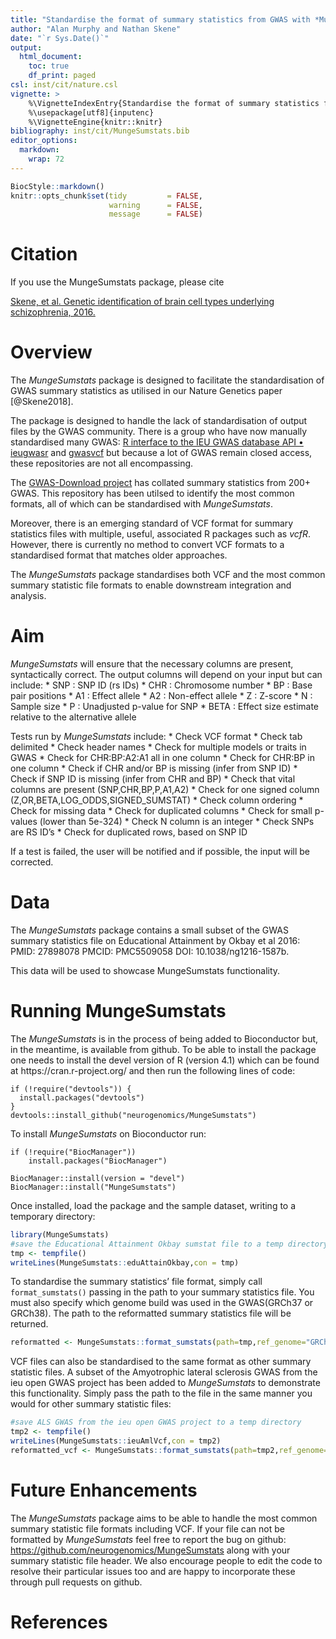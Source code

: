 ```yaml
---
title: "Standardise the format of summary statistics from GWAS with *MungeSumstats*"
author: "Alan Murphy and Nathan Skene"
date: "`r Sys.Date()`"
output:
  html_document:
    toc: true
    df_print: paged
csl: inst/cit/nature.csl
vignette: >
    %\VignetteIndexEntry{Standardise the format of summary statistics from GWAS with MungeSumstats} 
    %\usepackage[utf8]{inputenc}
    %\VignetteEngine{knitr::knitr} 
bibliography: inst/cit/MungeSumstats.bib
editor_options: 
  markdown: 
    wrap: 72
---
```


```r
BiocStyle::markdown()
knitr::opts_chunk$set(tidy         = FALSE,
                      warning      = FALSE,
                      message      = FALSE)

```

# Citation

If you use the MungeSumstats package, please cite

[Skene, et al. Genetic identification of brain cell types underlying
schizophrenia, 2016.](https://www.nature.com/articles/s41588-018-0129-5)

# Overview

The *MungeSumstats* package is designed to facilitate the
standardisation of GWAS summary statistics as utilised in our Nature
Genetics paper [@Skene2018].

The package is designed to handle the lack of standardisation of output
files by the GWAS community. There is a group who have now manually
standardised many GWAS: [R interface to the IEU GWAS database API •
ieugwasr](https://mrcieu.github.io/ieugwasr/) and
[gwasvcf](https://github.com/MRCIEU/gwasvcf) but because a lot of GWAS
remain closed access, these repositories are not all encompassing.

The [GWAS-Download
project](https://github.com/mikegloudemans/gwas-download) has collated
summary statistics from 200+ GWAS. This repository has been utilsed to
identify the most common formats, all of which can be standardised with
*MungeSumstats*.

Moreover, there is an emerging standard of VCF format for summary
statistics files with multiple, useful, associated R packages such as
*vcfR*. However, there is currently no method to convert VCF formats to
a standardised format that matches older approaches.

The *MungeSumstats* package standardises both VCF and the most common
summary statistic file formats to enable downstream integration and
analysis.

# Aim

*MungeSumstats* will ensure that the necessary columns are present,
syntactically correct. The output columns will depend on your input but can 
include: 
  * SNP : SNP ID (rs IDs) 
  * CHR : Chromosome number 
  * BP : Base pair positions
  * A1 : Effect allele 
  * A2 : Non-effect allele
  * Z : Z-score
  * N : Sample size
  * P : Unadjusted p-value for SNP
  * BETA : Effect size estimate relative to the alternative allele 

Tests run by *MungeSumstats* include:
  * Check VCF format
  * Check tab delimited
  * Check header names
  * Check for multiple models or traits in GWAS
  * Check for CHR:BP:A2:A1 all in one column
  * Check for CHR:BP in one column
  * Check if CHR and/or BP is missing (infer from SNP ID)
  * Check if SNP ID is missing (infer from CHR and BP)
  * Check that vital columns are present (SNP,CHR,BP,P,A1,A2)
  * Check for one signed column (Z,OR,BETA,LOG_ODDS,SIGNED_SUMSTAT)
  * Check column ordering
  * Check for missing data
  * Check for duplicated columns
  * Check for small p-values (lower than  5e-324)
  * Check N column is an integer
  * Check SNPs are RS ID's
  * Check for duplicated rows, based on SNP ID

If a test is failed, the user will be notified and if possible, the input will 
be corrected.

# Data

The *MungeSumstats* package contains a small subset of the GWAS summary
statistics file on Educational Attainment by Okbay et al 2016: PMID:
27898078 PMCID: PMC5509058 DOI: 10.1038/ng1216-1587b.

This data will be used to showcase MungeSumstats functionality.

# Running MungeSumstats

The *MungeSumstats* is in the process of being added to Bioconductor but, in the meantime, is available from github. 
To be able to install the package one needs to install the devel version of R (version 4.1) which can be found at https://cran.r-project.org/ and then run the following lines of code:

```
if (!require("devtools")) {
  install.packages("devtools")
}
devtools::install_github("neurogenomics/MungeSumstats")
```

To install *MungeSumstats* on Bioconductor run:

```
if (!require("BiocManager"))
    install.packages("BiocManager")

BiocManager::install(version = "devel")
BiocManager::install("MungeSumstats")
```
Once installed, load the package and the sample dataset, writing to a temporary directory:

```r
library(MungeSumstats)
#save the Educational Attainment Okbay sumstat file to a temp directory
tmp <- tempfile()
writeLines(MungeSumstats::eduAttainOkbay,con = tmp)
```

To standardise the summary statistics' file format, simply call
`format_sumstats()` passing in the path to your summary statistics file.
You must also specify which genome build was used in the GWAS(GRCh37 or GRCh38).
The path to the reformatted summary statistics file will be returned.

```r
reformatted <- MungeSumstats::format_sumstats(path=tmp,ref_genome="GRCh37")
```

VCF files can also be standardised to the same format as other summary statistic
files. A subset of the Amyotrophic lateral sclerosis GWAS from the ieu open GWAS
project has been added to *MungeSumstats* to demonstrate this functionality.
Simply pass the path to the file in the same manner you would for other summary
statistic files:

```r
#save ALS GWAS from the ieu open GWAS project to a temp directory
tmp2 <- tempfile()
writeLines(MungeSumstats::ieuAmlVcf,con = tmp2)
reformatted_vcf <- MungeSumstats::format_sumstats(path=tmp2,ref_genome="GRCh37")
```

# Future Enhancements

The *MungeSumstats* package aims to be able to handle the most common
summary statistic file formats including VCF. If your file can not be
formatted by *MungeSumstats* feel free to report the bug on github:
<https://github.com/neurogenomics/MungeSumstats> along with your summary
statistic file header. We also encourage people to edit the code to
resolve their particular issues too and are happy to incorporate these
through pull requests on github.

# References
